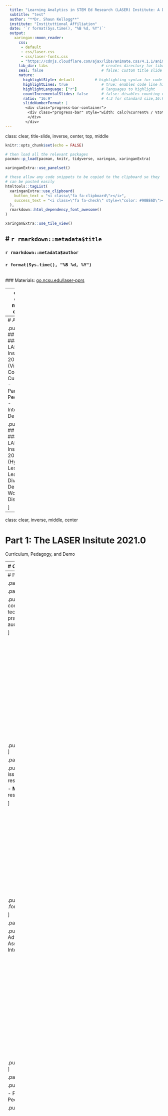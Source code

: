 ```yaml
---
  title: "Learning Analytics in STEM Ed Research (LASER) Institute: A Deeper Dive into Curriculum & Pedagogy"
  subtitle: "test" 
  author: "**Dr. Shaun Kellogg**"
  institute: "Instituttional Affiliation"
  date: '`r format(Sys.time(), "%B %d, %Y")`'
  output:
    xaringan::moon_reader:
      css:
       - default
       - css/laser.css
       - css/laser-fonts.css
       - "https://cdnjs.cloudflare.com/ajax/libs/animate.css/4.1.1/animate.min.css"
      lib_dir: libs                        # creates directory for libraries
      seal: false                          # false: custom title slide
      nature:
        highlightStyle: default         # highlighting syntax for code
        highlightLines: true               # true: enables code line highlighting
        highlightLanguage: ["r"]           # languages to highlight
        countIncrementalSlides: false      # false: disables counting of incremental slides
        ratio: "16:9"                      # 4:3 for standard size,16:9
        slideNumberFormat: |
         <div class="progress-bar-container">
          <div class="progress-bar" style="width: calc(%current% / %total% * 100%);">
          </div>
         </div>
---
```

class: clear, title-slide, inverse, center, top, middle

```r
knitr::opts_chunk$set(echo = FALSE)
```

```r
# then load all the relevant packages
pacman::p_load(pacman, knitr, tidyverse, xaringan, xaringanExtra)
```

```r
xaringanExtra::use_panelset()
```

```r
# these allow any code snippets to be copied to the clipboard so they 
# can be pasted easily
htmltools::tagList(
  xaringanExtra::use_clipboard(
    button_text = "<i class=\"fa fa-clipboard\"></i>",
    success_text = "<i class=\"fa fa-check\" style=\"color: #90BE6D\"></i>",
  ),
  rmarkdown::html_dependency_font_awesome()
)
```
```r
xaringanExtra::use_tile_view()

```

# `r rmarkdown::metadata$title`
----
### `r rmarkdown::metadata$author`
### `r format(Sys.time(), "%B %d, %Y")`
<br>
### Materials: [go.ncsu.edu/laser-pprs](https://go.ncsu.edu/laser-pprs)

---
class: clear, middle, center

.center[ ## .font130[.center[**Meet the Team**]]

<img src="img/LASERteam.png" height="450px"/>]


---
# Agenda

.pull-left[
## Part 1
### The LASER Institute 2021.0 (Virtual) 
- Core Curriculum 
- Pandemic Pedagogy   
- Interactive Demo  
]

.pull-right[
## Part 2 
### LASER Institute 2022.0 (Hybrid) 
- Lessons Learned
- Diving Deeper   
- Workshop Discussion

]


---
class: clear, inverse, middle, center

# Part 1: The LASER Insitute 2021.0 

Curriculum, Pedagogy, and Demo


---
# Core Curriculum 

.panelset[

.panel[.panel-name[Target Learners]

.pull-left[
The [LASER Institute](https://www.fi.ncsu.edu/projects/laser-institute/) is a **professional development program** for: 
- STEM Education researchers;
- relatively new to LA; 
- with a basic grasp of stats; and,
- time and dedication to grow professionally.
]

.pull-right[
<img src="img/2021-scholars.png" height="350px"/>
]
]




.panel[.panel-name[Program Goals]

1. **Disciplinary Knowledge**: Deepen understanding of LA methodologies, literature, applications and ethical issues as they relate to STEM education and equity.

2. **Technical Skills:** Develop proficiency with R,  GitHub and other tools for collaboration, reproducible research and computational analysis.

3. **Social Capital:** Expand their professional networks, connecting with researchers and experts in LA related fields, as well as other scholars focused on STEM education.

]

.panel[.panel-name[Content Areas]

.pull-left[
### Discplinary
- [What is LA?](https://youtu.be/gKM3T_CzC10) 
- Data Sources in LA
- Research-Practice Partnerships
- Analytics Workflows
- Legal & Ethical Considerations
]


.pull-right[
### Methodological
- Foundations
- Data Visualization
- Machine Learning
- Text Mining
- Network Analysis
]

]


.panel[.panel-name[Learning Objectives]

- Identify STEM research **questions/problems** addressed by LA

- Work with new types of STEM **data sources** these questions/problems

- Apply **computational techniques** to prepare, explore and model STEM data

- Evaluate the **technical feasibility and ethical issues** associated with these data and techniques

- Develop a **collaborative research agenda** in that seeks to address challenges in STEM education from a LA lens

]

]


---
# Pandemic Pedagogy

.panelset[

.panel[.panel-name[Learning Labs]

.pull-left[
Provide hands-on experience with R to: 
- conduct reproducible research 
- apply computational techniques
- work with big (and small) data 
- solve practical problems 
- communicate findings to varied audiences

]

.pull-right[
<img src="img/learning-labs.png" height="350px"/>
]
]



.panel[.panel-name[Guest Speakers]

.pull-left[
Discuss topics addressing both: 
- **Disciplinary** issues and concepts that distinguish LA from other research and teaching fields

- **Methodological** overviews and applications in their own research and practice

]

.pull-right[
<img src="img/laser-keynote.png" height="300px"/>
.font80[.center[[2021 LASER Keynote](https://youtu.be/gKM3T_CzC10)]]
]



]

.panel[.panel-name[Affinity Groups]

.pull-left[
Foster collaborations around shared goals, like: 
- Advanced Technologies
- Engagement Online
- Assessment and LA
- Social and Affective Domains  
- Intersection of DEI and LA
]

.pull-right[
<img src="img/affinity-groups.png" height="350px"/>
]
]




.panel[.panel-name[Online Community]

.pull-left[
Provide follow-up through:

- Facilitated discussions 
- Zoom webinars & workshops
- Peer review activities
- Resource repository 
]

.pull-right[<img style="float: left; padding: 25px;" src="img/scholarslack.png" height="400px"/>]

]

]


---
class: clear, middle, center

.center[ ## .font130[.navy[.center[**Interactive Demo!**]]]

https://go.ncsu.edu/pprs-demo
]

---
class: clear, inverse, middle, center

# Part 2: The LASER Insitute 2022.0 

Lessons Learned, Instructional Shifts, and Discussion


---
# Lessons Learned

.panelset[

.panel[.panel-name[Disciplinary Knowledge]


.pull-left[
## All Aboard

<img src="img/lines.png" height="300px"/>

]


.pull-right[
## Digging Deeper
*“...it would have been helpful to have to select one ‘track’ so we could have **opportunities to really deepen our understanding of one method** and get some additional hands-on time with it.”*
]

]


.panel[.panel-name[Tech(nical) Skills]


.pull-left[
## impRoved proficiency
- *"**I understand R more closely now** and the myriad functions and features that can be used to wrangle, clean, and visualize data."*

- *“**The labs were critical** in developing my proficiency, particularly with the guidance of an instructor present."*
]


.pull-right[
## Too Much Tech

<img style="float: left; padding: 30px;" src="img/Rlogo.png" height="125px"/>

<img style="float: left; padding: 30px;" src="img/moodle.png" height="125px"/>

<img style="float: left; padding: 30px;" src="img/zoom.png" height="125px"/>

<img style="float: left; padding: 30px;" src="img/flipgrid.png" height="125px"/>

<img style="float: left; padding: 30px;" src="img/Octocat.png" height="125px"/>

<img style="float: left; padding: 30px;" src="img/slack.png" height="125px"/>

<img style="float: left; padding: 30px;" src="img/poll-everywhere.png" height="125px"/>

<img style="float: left; padding: 30px;" src="img/twitter-api.png" height="125px"/>

]
]



.panel[.panel-name[Social Capital]
.pull-left[
## A Good Start 
*“Just by **working with others in the labs and having discussions in the affinity groups was very helpful.** I've gained some LinkedIn and Twitter connections and have looked forward to that."*

]


.pull-right[
## Sustaining Connections
*“I think regular check-ins and additional workshops throughout the year will be very helpful... **organize meetups or invite scholars to virtual events** over the next year and collaboration will continue to grow stronger.”
”*
]

]


]

---
# Diving Deeper

.panelset[

.panel[.panel-name[Learning Labs]
Each Content Area (e.g. Data Viz, Text Mining, Machine Learning) will consist of four progressively sequenced Learning Labs that include: 
- **Intro Workshop** to summarize core concepts and practice key R skills
- **Essential reading(s)** and discussions that unpack core concepts
- **Guided practice** with key R skills consisting of a [Case Study](https://laser-institute.github.io/aera-workshop/pages/text-mining-demo.html) (ML, TM, and SNA) or [tutorial](https://rstudio.cloud/learn/primers) (FLA, VIZ)
- **Independent analysis** that applies the concepts/skills to a dataset provided or their own 
- A **badge/microcredential** that demonstrates their competency


]


.panel[.panel-name[Guest Speakers]

Our Guest Speaker series will feature authors of the recently updated [Handbook of Learning Analytics](https://www.solaresearch.org/publications/hla-22/) presented by their author(s) presenting topics such as: 
- What is learning analytics?
- Learning Analytics for Understanding and Supporting Collaboration
- Data Literacy and Learning Analytics
- Learning Analytics and Learning at Scale
- Fairness, Absence of Bias, and Equity in Learning Analytics

]



.panel[.panel-name[Community Building]

We've partnered with [Participate, Inc.](https://www.participate.com) to help us: 
- develop in-person and online **community-building activities**
- organize **affinity groups** for collaborative research 
- structure monthly **progress updates** with scholars
- facilitate online **discussions forums** 

]


]


---
class: clear, middle, center

.center[ ## .font130[.navy[.center[**Summer Workshop Discussion**]]]

https://go.ncsu.edu/laser-schedule
]


---
class: clear, center

## .font130[.center[**Thank you!**]]


.center[<img style="border-radius:50%;" src="img/shaun.jpeg" height="200px"/><br/>**Shaun Kellogg**<br/><mailto:sbkellog@ncsu.edu>]

.pull-left-narrow[.center[<img style="border-radius: 50%;" src="https://www.nsf.gov/images/logos/NSF_4-Color_bitmap_Logo.png" height="150px"/> ]]

.pull-right-wide[
.left[.font70[

This work was supported by the National Science Foundation grant DRL-2025090 (ECR:BCSER). Any opinions, findings, and conclusions expressed in this material are those of the authors and do not necessarily reflect the views of the National Science Foundation.
]]
]
